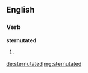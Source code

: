 ==English==

===Verb===
'''sternutated'''

# {{past of|sternutate}}

[[de:sternutated]]
[[mg:sternutated]]